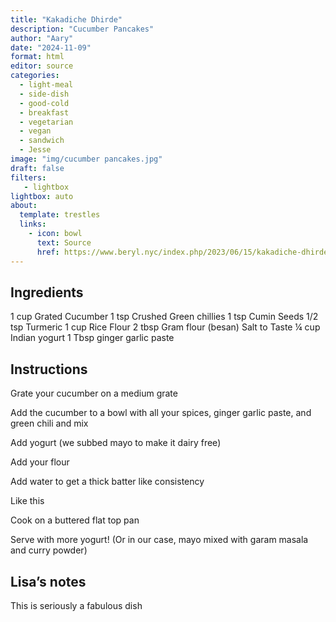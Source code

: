```yaml
---
title: "Kakadiche Dhirde"
description: "Cucumber Pancakes"
author: "Aary"
date: "2024-11-09"
format: html
editor: source
categories:
  - light-meal
  - side-dish
  - good-cold
  - breakfast
  - vegetarian
  - vegan
  - sandwich
  - Jesse
image: "img/cucumber pancakes.jpg"
draft: false
filters:
   - lightbox
lightbox: auto
about:
  template: trestles
  links:
    - icon: bowl
      text: Source
      href: https://www.beryl.nyc/index.php/2023/06/15/kakadiche-dhirde/
---
```


## Ingredients

1 cup Grated Cucumber
1 tsp Crushed Green chillies 
1 tsp Cumin Seeds
1/2 tsp Turmeric
1 cup Rice Flour
2 tbsp Gram flour (besan)
Salt to Taste
¼ cup Indian yogurt
1 Tbsp ginger garlic paste

## Instructions

Grate your cucumber on a medium grate

Add the cucumber to a bowl with all your spices, ginger garlic paste, and green chili and mix

Add yogurt (we subbed mayo to make it dairy free)

Add your flour

Add water to get a thick batter like consistency

Like this

Cook on a buttered flat top pan

Serve with more yogurt! (Or in our case, mayo mixed with garam masala and curry powder)

## Lisa's notes

This is seriously a fabulous dish

